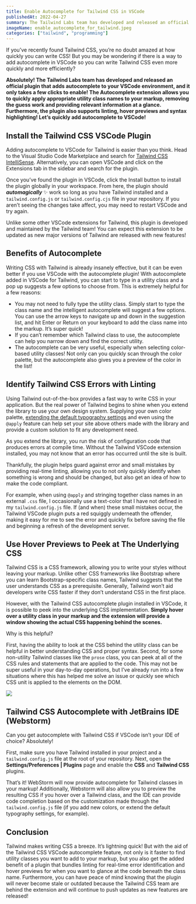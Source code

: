 ```yaml
---
title: Enable Autocomplete for Tailwind CSS in VSCode
publishedAt: 2022-04-27
summary: The Tailwind Labs team has developed and released an official plugin that adds autocomplete to your VSCode environment, and it only takes a few clicks to enable!
imageName: enable_autocomplete_for_tailwind.jpeg
categories: ["tailwind", "programming"]
---
```


If you’ve recently found Tailwind CSS, you’re no doubt amazed at how quickly you can write CSS! But you may be wondering if there is a way to add autocomplete in VSCode so you can write Tailwind CSS even more quickly and more efficiently?

**Absolutely! The Tailwind Labs team has developed and released an official plugin that adds autocomplete to your VSCode environment, and it only takes a few clicks to enable! The Autocomplete extension allows you to quickly apply appropriate utility class names to your markup, removing the guess work and providing relevant information at a glance. Furthermore, the plugin also supports linting, hover previews and syntax highlighting! Let’s quickly add autocomplete to VSCode!**

## Install the Tailwind CSS VSCode Plugin

Adding autocomplete to VSCode for Tailwind is easier than you think. Head to the Visual Studio Code Marketplace and search for [Tailwind CSS IntelliSense](https://marketplace.visualstudio.com/items?itemName=bradlc.vscode-tailwindcss). Alternatively, you can open VSCode and click on the Extensions tab in the sidebar and search for the plugin.

Once you’ve found the plugin in VSCode, click the Install button to install the plugin globally in your workspace. From here, the plugin should **_automagically_** ✨ work so long as you have Tailwind installed and a `tailwind.config.js` or `tailwind.config.cjs` file in your repository. If you aren’t seeing the changes take affect, you may need to restart VSCode and try again.

Unlike some other VSCode extensions for Tailwind, this plugin is developed and maintained by the Tailwind team! You can expect this extension to be updated as new major versions of Tailwind are released with new features!

## Benefits of Autocomplete

Writing CSS with Tailwind is already insanely effective, but it can be even better if you use VSCode with the autocomplete plugin! With autocomplete added in VSCode for Tailwind, you can start to type in a utility class and a pop up suggests a few options to choose from. This is extremely helpful for a few reasons:

- You may not need to fully type the utility class. Simply start to type the class name and the intelligent autocomplete will suggest a few options. You can use the arrow keys to navigate up and down in the suggestion list, and hit Enter or Return on your keyboard to add the class name into the markup. It’s super quick!
- If you can’t remember which Tailwind class to use, the autocomplete can help you narrow down and find the correct utility.
- The autocomplete can be very useful, especially when selecting color-based utility classes! Not only can you quickly scan through the color palette, but the autocomplete also gives you a preview of the color in the list!

## Identify Tailwind CSS Errors with Linting

Using Tailwind out-of-the-box provides a fast way to write CSS in your application. But the real power of Tailwind begins to shine when you extend the library to use your own design system. Supplying your own color palette, [extending the default typography settings](https://braydoncoyer.dev/blog/how-to-use-the-tailwindcss-typography-plugin) and even using the `@apply` feature can help set your site above others made with the library and provide a custom solution to fit any development need.

As you extend the library, you run the risk of configuration code that produces errors at compile time. Without the Tailwind VSCode extension installed, you may not know that an error has occurred until the site is built.

Thankfully, the plugin helps guard against error and small mistakes by providing real-time linting, allowing you to not only quickly identify when something is wrong and should be changed, but also get an idea of how to make the code compliant.

For example, when using `@apply` and stringing together class names in an external `.css` file, I occasionally use a text-color that I have not defined in my `tailwind.config.js` file. If (and when) these small mistakes occur, the Tailwind VSCode plugin puts a red squiggly underneath the offender, making it easy for me to see the error and quickly fix before saving the file and beginning a refresh of the development server.

## Use Hover Previews to Peek at The Underlying CSS

Tailwind CSS is a CSS framework, allowing you to write your styles without leaving your markup. Unlike other CSS frameworks like Bootstrap where you can learn Bootstrap-specific class names, Tailwind suggests that the user understands CSS as a prerequisite. Generally, Tailwind won’t aid developers write CSS faster if they don’t understand CSS in the first place.

However, with the Tailwind CSS autocomplete plugin installed in VSCode, it is possible to peek into the underlying CSS implementation. **Simply hover over a utility class in your markup and the extension will provide a window showing the actual CSS happening behind the scenes.**

Why is this helpful?

First, having the ability to look at the CSS behind the utility class can be helpful in better understanding CSS and proper syntax. Second, for some non-utility Tailwind classes like the `prose` class, you can peek at all of the CSS rules and statements that are applied to the code. This may not be super useful in your day-to-day operations, but I’ve already run into a few situations where this has helped me solve an issue or quickly see which CSS unit is applied to the elements on the DOM.

![](https://res.cloudinary.com/braydoncoyer/image/upload/v1651069540/prose_f8wbn2.png)

## Tailwind CSS Autocomplete with JetBrains IDE (Webstorm)

Can you get autocomplete with Tailwind CSS if VSCode isn’t your IDE of choice? Absolutely!

First, make sure you have Tailwind installed in your project and a `tailwind.config.js` file at the root of your repository. Next, open the **Settings/Preferences | Plugins** page and enable the **CSS** and **Tailwind CSS** plugins.

That’s it! WebStorm will now provide autocomplete for Tailwind classes in your markup! Additionally, Webstorm will also allow you to preview the resulting CSS if you hover over a Tailwind class, and the IDE can provide code completion based on the customization made through the `tailwind.config.js` file (if you add new colors, or extend the default typography settings, for example).

## Conclusion

Tailwind makes writing CSS a breeze. It’s lightning quick! But with the aid of the Tailwind CSS VSCode autocomplete feature, not only is it faster to find utility classes you want to add to your markup, but you also get the added benefit of a plugin that bundles linting for real-time error identification and hover previews for when you want to glance at the code beneath the class name. Furthermore, you can have peace of mind knowing that the plugin will never become stale or outdated because the Tailwind CSS team are behind the extension and will continue to push updates as new features are released!
